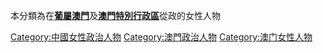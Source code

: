 本分類為在'''[[葡屬澳門|葡屬澳門]]'''及'''[[澳門特別行政區|澳門特別行政區]]'''從政的女性人物

[[Category:中國女性政治人物|Category:中國女性政治人物]]
[[Category:澳門政治人物|Category:澳門政治人物]]
[[Category:澳门女性人物|Category:澳门女性人物]]